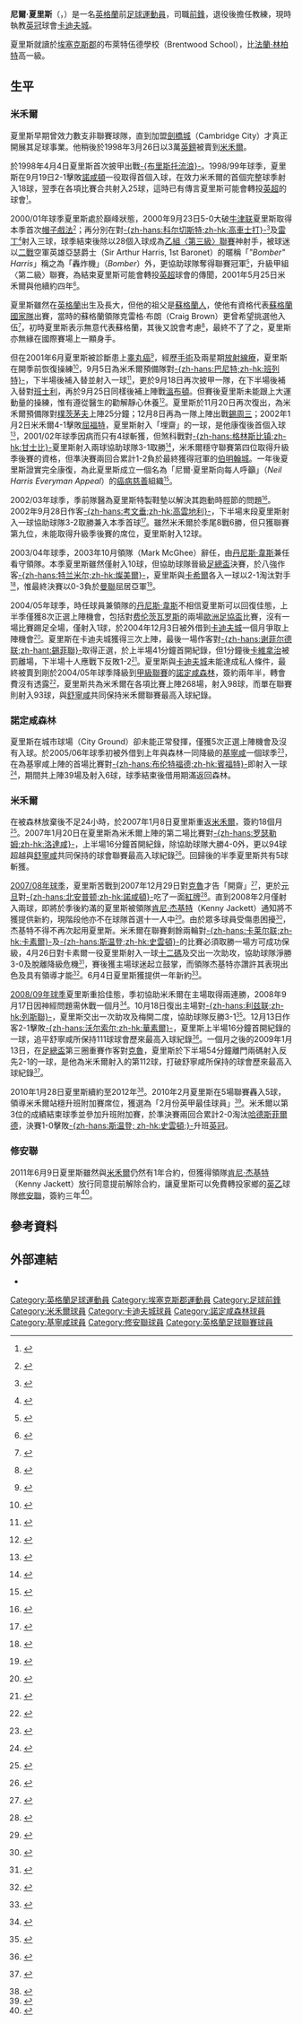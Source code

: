 {{noteta|G1=足球|G2=FAcup
|T=zh-hans:尼尔·哈里斯;zh-hk:尼爾·夏里斯;zh-tw:尼爾·哈里斯;
|1=zh-hans:尼尔·哈里斯;zh-hk:尼爾·夏里斯;zh-tw:尼爾·哈里斯;
|2=zh-hans:哈里斯;zh-hk:夏里斯;zh-tw:哈里斯;
|3=zh-hans:弗兰克·兰帕德;zh-hk:法蘭·林柏特;zh-tw:弗蘭克·蘭帕德;
|4=zh-hans:丹尼斯·怀斯;zh-hk:丹尼斯·韋斯;zh-tw:丹尼斯·懷斯;
|5=zh-hans:谢林汉姆;zh-hk:舒寧咸;zh-tw:謝林漢姆;
|6=zh-hans:卡瓦纳吉;zh-hk:卡維拿治;zh-tw:卡瓦納吉;
}}
{{Infobox football biography
| playername = 尼爾·夏里斯<br />''Neil Harris''
| image = Neil Harris.JPG
| fullname = Neil Harris
| height = {{height|ft=5|in=11}}
| Weight = 12st 4 lb
| nickname = ''Bomber''、''Chopper''
| dateofbirth = {{birth date and age|1977|7|12}} 
| cityofbirth = [[埃塞克斯郡|埃塞克斯郡]]{{tsl|en|Orsett|奥塞特}} 
| countryofbirth = [[英格蘭|英格蘭]]
| clubnumber = 
| position = [[前鋒_(足球)|前鋒]]
| youthyears1=
| youthclubs1=
| years1 = 1997–1998
| years2 = 1998–2004
| years3 = 2004
| years4 = 2004–2007
| years5 = 2005–2006
| years6 = 2007–2011
| years7 = 2011–2013
| clubs1 = [[劍橋城足球會|劍橋城]]
| clubs2 = [[米尔沃尔足球俱乐部|米禾爾]]
| clubs3 = → [[卡迪夫城足球俱乐部|卡迪夫城]]
| clubs4 = [[诺丁汉森林足球俱乐部|諾定咸森林]]
| clubs5 = → [[吉林汉姆足球俱乐部|基寧咸]]
| clubs6 = [[米尔沃尔足球俱乐部|米禾爾]]
| clubs7 = [[绍森德足球俱乐部|修安聯]]
| caps1 = 64
| goals1 = 43
| caps2 = 233
| goals2 = 93
| caps3 = 3
| goals3 = 1
| caps4 = 33
| goals4 = 1
| caps5 = 36
| goals5 = 6
| caps6 = 147
| goals6 = 32
| caps7 = 40
| goals7 = 8
| nationalyears1 =
| nationalteam1  =
| nationalcaps1  =
| nationalgoals1 =
| manageryears1  = 2013–2015
| managerclubs1  = [[米尔沃尔足球俱乐部|米禾爾]]（U21青年隊教練）
| manageryears2  = 2013
| managerclubs2  = [[米尔沃尔足球俱乐部|米禾爾]]（聯合看守領隊）
| manageryears3  = 2015
| managerclubs3  = [[米尔沃尔足球俱乐部|米禾爾]]（看守領隊）
| manageryears4  = 2015-2019
| managerclubs4  = [[米尔沃尔足球俱乐部|米禾爾]]
| manageryears5  = 2019-2021
| managerclubs5  = [[卡迪夫城足球俱乐部|卡迪夫城]]
| pcupdate       = 2013年12月27日 (五) 03:22 (UTC)
| ntupdate       = 
}}

'''尼爾·夏里斯'''（{{lang-en|'''Neil Harris'''}}，{{bd|1977年|7月12日|catidx=Harris, Neil}}）是一名[[英格蘭|英格蘭]]前[[足球|足球]][[運動員|運動員]]，司職[[前鋒_(足球)|前鋒]]，退役後擔任教練，現時執教[[英冠|英冠]]球會[[卡迪夫城足球俱乐部|卡迪夫城]]。

夏里斯就讀於[[埃塞克斯郡|埃塞克斯郡]]的布萊特伍德學校（Brentwood School），比[[法蘭·林柏特|法蘭·林柏特]]高一級。

== 生平 ==
=== 米禾爾 ===
夏里斯早期曾效力數支非聯賽球隊，直到加盟[[劍橋城足球會|劍橋城]]（Cambridge City）才真正開展其足球事業。他稍後於1998年3月26日以3萬[[英鎊|英鎊]]被賣到[[米尔沃尔足球俱乐部|米禾爾]]。

於1998年4月4日夏里斯首次披甲出戰[[布里斯托流浪足球俱乐部|-{布里斯托流浪}-]]。1998/99年球季，夏里斯在9月19日2-1擊敗[[北安普顿足球俱乐部|諾咸頓]]一役取得首個入球，在效力米禾爾的首個完整球季射入18球，翌季在各項比賽合共射入25球，這時已有傳言夏里斯可能會轉投[[英超|英超]]的球會<small><ref>{{en}} {{cite news |url=http://news.bbc.co.uk/sport2/hi/football/teams/m/millwall/858683.stm |title=Lions insist Harris is staying |publisher=[[BBC|BBC]] Sport |date=2000-07-30 |accessdate=2009-01-20 }}</ref></small>。

2000/01年球季夏里斯處於巔峰狀態，2000年9月23日5-0大破[[牛津联足球俱乐部|牛津联]]夏里斯取得本季首次[[帽子戲法|帽子戲法]]<small><ref>{{en}} {{cite news |url=http://news.bbc.co.uk/sport2/hi/football/eng_div_2/936916.stm |title=Millwall 5-0 Oxford |publisher=[[BBC|BBC]] Sport |date=2000-09-23 |accessdate=2009-01-20 |archive-date=2016-03-07 |archive-url=https://web.archive.org/web/20160307010150/http://news.bbc.co.uk/sport2/hi/football/eng_div_2/936916.stm |dead-url=no }}</ref></small>；再分別在對[[科尔切斯特联足球俱乐部|-{zh-hans:科尔切斯特;zh-hk:高車士打}-]]<small><ref>{{en}} {{cite news |url=http://news.bbc.co.uk/sport2/hi/football/eng_div_2/1085922.stm |title=Millwall 6-1 Colchester |publisher=[[BBC|BBC]] Sport |date=2000-12-26 |accessdate=2009-01-20 |archive-date=2016-03-07 |archive-url=https://web.archive.org/web/20160307131637/http://news.bbc.co.uk/sport2/hi/football/eng_div_2/1085922.stm |dead-url=no }}</ref></small>及[[雷丁足球俱乐部|雷丁]]<small><ref>{{en}} {{cite news |url=http://news.bbc.co.uk/sport2/hi/football/eng_div_2/1102606.stm |title=Reading 3-4 Millwall |publisher=[[BBC|BBC]] Sport |date=2001-01-06 |accessdate=2009-01-20 |archive-date=2016-03-10 |archive-url=https://web.archive.org/web/20160310075410/http://news.bbc.co.uk/sport2/hi/football/eng_div_2/1102606.stm |dead-url=no }}</ref></small>射入三球，球季結束後除以28個入球成為[[英格蘭足球聯賽|乙組〈第三級〉聯賽]]神射手，被球迷以[[第二次世界大戰|二戰]]空軍英雄亞瑟爵士（Sir Arthur Harris, 1st Baronet）的暱稱「''"Bomber" Harris''」稱之為「轟炸機」（''Bomber''）外，更協助球隊奪得聯賽冠軍<small><ref>{{en}} {{cite news |url=http://news.bbc.co.uk/sport2/hi/football/eng_div_2/1310420.stm |title=Millwall clinch title |publisher=[[BBC|BBC]] Sport |date=2001-05-05 |accessdate=2009-01-20 |archive-date=2016-03-07 |archive-url=https://web.archive.org/web/20160307221356/http://news.bbc.co.uk/sport2/hi/football/eng_div_2/1310420.stm |dead-url=no }}</ref></small>，升級甲組〈第二級〉聯賽，為結束夏里斯可能會轉投[[英超|英超]]球會的傳聞，2001年5月25日米禾爾與他續約四年<small><ref>{{en}} {{cite news |url=http://news.bbc.co.uk/sport2/hi/football/teams/m/millwall/1352038.stm |title=Harris signs new Millwall deal |publisher=[[BBC|BBC]] Sport |date=2001-05-25 |accessdate=2009-01-20 |archive-date=2016-03-07 |archive-url=https://web.archive.org/web/20160307123318/http://news.bbc.co.uk/sport2/hi/football/teams/m/millwall/1352038.stm |dead-url=no }}</ref></small>。

夏里斯雖然在[[英格蘭|英格蘭]]出生及長大，但他的祖父是[[蘇格蘭人|蘇格蘭人]]，使他有資格代表[[蘇格蘭足球代表隊|蘇格蘭國家隊]]出賽，當時的蘇格蘭領隊克雷格·布朗（Craig Brown）更曾希望挑選他入伍<small><ref>{{en}} {{cite news |url=http://news.bbc.co.uk/sport2/hi/football/teams/m/millwall/1141837.stm |title=Brown keen to cap Harris |publisher=[[BBC|BBC]] Sport |date=2001-01-28 |accessdate=2009-01-20 |archive-date=2016-03-07 |archive-url=https://web.archive.org/web/20160307042032/http://news.bbc.co.uk/sport2/hi/football/teams/m/millwall/1141837.stm |dead-url=no }}</ref></small>，初時夏里斯表示無意代表蘇格蘭，其後又說會考慮<small><ref>{{en}} {{cite news |url=http://news.bbc.co.uk/sport2/hi/football/teams/m/millwall/1144183.stm |title=Harris in Scotland U-turn |publisher=[[BBC|BBC]] Sport |date=2001-01-30 |accessdate=2009-01-20 |archive-date=2016-03-07 |archive-url=https://web.archive.org/web/20160307103314/http://news.bbc.co.uk/sport2/hi/football/teams/m/millwall/1144183.stm |dead-url=no }}</ref></small>，最終不了了之，夏里斯亦無緣在國際賽場上一顯身手。

但在2001年6月夏里斯被診斷患上[[睾丸癌|睾丸癌]]<small><ref>{{en}} {{cite news |url=http://news.bbc.co.uk/sport2/hi/football/teams/m/millwall/1368211.stm |title=Millwall striker has cancer |publisher=[[BBC|BBC]] Sport |date=2001-06-03 |accessdate=2009-01-20 |archive-date=2008-12-07 |archive-url=https://web.archive.org/web/20081207162351/http://news.bbc.co.uk/sport2/hi/football/teams/m/millwall/1368211.stm |dead-url=no }}</ref></small>，經歷[[手術|手術]]及兩星期[[放射線療法|放射線療]]，夏里斯在開季前恢復操練<small><ref>{{en}} {{cite news |url=http://news.bbc.co.uk/sport2/hi/football/teams/m/millwall/1428697.stm |title=Harris to return soon |publisher=[[BBC|BBC]] Sport |date=2001-08-05 |accessdate=2009-01-20 |archive-date=2016-03-07 |archive-url=https://web.archive.org/web/20160307235626/http://news.bbc.co.uk/sport2/hi/football/teams/m/millwall/1428697.stm |dead-url=no }}</ref></small>，9月5日為米禾爾預備隊對[[巴尼特足球俱乐部|-{zh-hans:巴尼特;zh-hk:班列特}-]]，下半場後補入替並射入一球<small><ref>{{en}} {{cite news |url=http://news.bbc.co.uk/sport2/hi/football/teams/m/millwall/1527379.stm |title=Harris returns after cancer |publisher=[[BBC|BBC]] Sport |date=2001-09-05 |accessdate=2009-01-20 |archive-date=2013-06-30 |archive-url=https://web.archive.org/web/20130630134447/http://news.bbc.co.uk/sport2/hi/football/teams/m/millwall/1527379.stm |dead-url=no }}</ref></small>，更於9月18日再次披甲一隊，在下半場後補入替對[[巴恩斯利足球俱乐部|班士利]]，再於9月25日同樣後補上陣戰[[溫布頓足球會|溫布頓]]。但賽後夏里斯未能跟上大運動量的操練，惟有遵從醫生的勸解靜心休養<small><ref>{{en}} {{cite news |url=http://news.bbc.co.uk/sport2/hi/football/teams/m/millwall/1643398.stm |title=Harris nears return |publisher=[[BBC|BBC]] Sport |date=2001-11-07 |accessdate=2009-01-20 |archive-date=2016-03-07 |archive-url=https://web.archive.org/web/20160307095137/http://news.bbc.co.uk/sport2/hi/football/teams/m/millwall/1643398.stm |dead-url=no }}</ref></small>。夏里斯於11月20日再次復出，為米禾爾預備隊對[[朴茨茅斯足球俱乐部|樸茨茅夫]]上陣25分鐘；12月8日再為一隊上陣出戰[[谢周三足球俱乐部|錫周三]]；2002年1月2日米禾爾4-1擊敗[[沃特福德足球俱乐部|屈福特]]，夏里斯射入「埋齋」的一球，是他康復後首個入球<small><ref>{{en}} {{cite news |url=http://news.bbc.co.uk/sport2/hi/football/eng_div_1/1738703.stm |title=Harris earns McGhee praise |publisher=[[BBC|BBC]] Sport |date=2002-01-02 |accessdate=2009-01-20 |archive-date=2016-03-07 |archive-url=https://web.archive.org/web/20160307171436/http://news.bbc.co.uk/sport2/hi/football/eng_div_1/1738703.stm |dead-url=no }}</ref></small>，2001/02年球季因病而只有4球斬獲，但煞科戰對[[格林斯比镇足球俱乐部|-{zh-hans:格林斯比镇;zh-hk:甘士比}-]]夏里斯射入兩球協助球隊3-1取勝<small><ref>{{en}} {{cite news |url=http://news.bbc.co.uk/sport2/hi/football/eng_div_1/1935819.stm |title=Lions see off Mariners |publisher=[[BBC|BBC]] Sport |date=2002-04-21 |accessdate=2009-01-23 |archive-date=2015-04-06 |archive-url=https://web.archive.org/web/20150406064218/http://news.bbc.co.uk/sport2/hi/football/eng_div_1/1935819.stm |dead-url=no }}</ref></small>，米禾爾穩守聯賽第四位取得升級季後賽的資格，但準決賽兩回合累計1-2負於最終獲得冠軍的[[伯明翰城足球俱乐部|伯明翰城]]。一年後夏里斯證實完全康復，為此夏里斯成立一個名為「尼爾·夏里斯向每人呼籲」（''Neil Harris Everyman Appeal''）的[[癌病|癌病]][[慈善|慈善]]組織<small><ref>{{en}} {{cite news |url=http://news.bbc.co.uk/sport2/hi/football/teams/m/millwall/1668736.stm |title=Harris launches cancer appeal |publisher=[[BBC|BBC]] Sport |date=2001-11-22 |accessdate=2009-01-17 |archive-date=2016-03-04 |archive-url=https://web.archive.org/web/20160304102622/http://news.bbc.co.uk/sport2/hi/football/teams/m/millwall/1668736.stm |dead-url=no }}</ref></small>。

2002/03年球季，季前隊醫為夏里斯特製鞋墊以解決其跑動時脛節的問題<small><ref>{{en}} {{cite news |url=http://news.bbc.co.uk/sport2/hi/football/teams/m/millwall/2155738.stm |title=New boots for Harris |publisher=[[BBC|BBC]] Sport |date=2002-07-27 |accessdate=2009-01-23 |archive-date=2016-03-08 |archive-url=https://web.archive.org/web/20160308193554/http://news.bbc.co.uk/sport2/hi/football/teams/m/millwall/2155738.stm |dead-url=no }}</ref></small>。2002年9月28日作客[[考文垂足球俱乐部|-{zh-hans:考文垂;zh-hk:高雲地利}-]]，下半場末段夏里斯射入一球協助球隊3-2取勝兼入本季首球<small><ref>{{en}} {{cite news |url=http://news.bbc.co.uk/sport2/hi/football/eng_div_1/2272666.stm |title=Coventry 2-3 Millwall |publisher=[[BBC|BBC]] Sport |date=2002-09-28 |accessdate=2009-01-23 |archive-date=2003-10-01 |archive-url=https://web.archive.org/web/20031001050028/http://news.bbc.co.uk/sport2/hi/football/eng_div_1/2272666.stm |dead-url=no }}</ref></small>。雖然米禾爾於季尾8戰6勝，但只獲聯賽第九位，未能取得升級季後賽的席位，夏里斯射入12球。

2003/04年球季，2003年10月領隊{{tsl|en|Mark McGhee|马克·麦克菲|-{zh-cn:马克·麦克菲;zh-hant:麥基爾}-}}（Mark McGhee）辭任，由[[丹尼斯·韋斯|丹尼斯·韋斯]]兼任看守領隊。本季夏里斯雖然僅射入10球，但協助球隊晉級[[英格蘭足總盃|足總盃]]決賽，於八強作客[[特兰米尔流浪者足球俱乐部|-{zh-hans:特兰米尔;zh-hk:燦美爾}-]]，夏里斯與[[蒂姆·卡希尔|卡希爾]]各入一球以2-1淘汰對手<small><ref>{{en}} {{cite news |url=http://news.bbc.co.uk/sport2/hi/football/fa_cup/3508054.stm |title=Tranmere 1-2 Millwall |publisher=[[BBC|BBC]] Sport |date=2004-03-16 |accessdate=2009-01-23 |archive-date=2004-05-18 |archive-url=https://web.archive.org/web/20040518222947/http://news.bbc.co.uk/sport2/hi/football/fa_cup/3508054.stm |dead-url=no }}</ref></small>，惟最終決賽以0-3負於[[曼聯|曼聯]]屈居亞軍<small><ref>{{en}} {{cite news |url=http://news.bbc.co.uk/sport2/hi/football/fa_cup/3725063.stm |title=Man Utd win FA Cup |publisher=[[BBC|BBC]] Sport |date=2004-05-22 |accessdate=2009-01-20 |archive-date=2016-01-12 |archive-url=https://web.archive.org/web/20160112103848/http://news.bbc.co.uk/sport1/hi/football/fa_cup/3725063.stm |dead-url=no }}</ref></small>。

2004/05年球季，時任球員兼領隊的[[丹尼斯·韋斯|丹尼斯·韋斯]]不相信夏里斯可以回復佳態，上半季僅獲8次正選上陣機會，包括對[[费伦茨瓦罗斯TC|费伦茨瓦罗斯]]的兩場[[歐洲足協盃|歐洲足協盃]]比賽，沒有一場比賽踢足全場，僅射入1球，於2004年12月3日被外借到[[卡迪夫城足球俱乐部|卡迪夫城]]一個月爭取上陣機會<small><ref>{{en}} {{cite news |url=http://news.bbc.co.uk/sport2/hi/football/teams/c/cardiff_city/4066581.stm |title=Bluebirds take Harris on loan |publisher=[[BBC|BBC]] Sport |date=2004-12-03 |accessdate=2009-01-20 |archive-date=2016-03-08 |archive-url=https://web.archive.org/web/20160308002848/http://news.bbc.co.uk/sport2/hi/football/teams/c/cardiff_city/4066581.stm |dead-url=no }}</ref></small>。夏里斯在卡迪夫城獲得三次上陣，最後一場作客對[[谢菲尔德联足球俱乐部|-{zh-hans:谢菲尔德联;zh-hant:錫菲聯}-]]取得正選，於上半場41分鐘首開紀錄，但1分鐘後[[格拉汉姆·卡瓦纳吉|卡維拿治]]被罰離場，下半場十人應戰下反敗1-2<small><ref>{{en}} {{cite news |url=http://news.bbc.co.uk/sport2/hi/football/eng_div_1/4087895.stm |title=Sheff Utd 2-1 Cardiff |publisher=[[BBC|BBC]] Sport |date=2004-12-18 |accessdate=2009-01-23 |archive-date=2016-03-10 |archive-url=https://web.archive.org/web/20160310074229/http://news.bbc.co.uk/sport2/hi/football/eng_div_1/4087895.stm |dead-url=no }}</ref></small>。夏里斯與[[卡迪夫城足球俱乐部|卡迪夫城]]未能達成私人條件，最終被賣到剛於2004/05年球季降級到[[英格蘭足球甲級聯賽|甲級聯賽]]的[[诺丁汉森林足球俱乐部|諾定咸森林]]，簽約兩年半，轉會費沒有透露<small><ref>{{en}} {{cite news |url=http://news.bbc.co.uk/sport2/hi/football/teams/n/nottm_forest/4116061.stm |title=Forest sign Harris from Millwall |publisher=[[BBC|BBC]] Sport |date=2004-12-21 |accessdate=2009-01-20 |archive-date=2016-03-07 |archive-url=https://web.archive.org/web/20160307143516/http://news.bbc.co.uk/sport2/hi/football/teams/n/nottm_forest/4116061.stm |dead-url=no }}</ref></small>，夏里斯共為米禾爾在各項比賽上陣268場，射入98球，而單在聯賽則射入93球，與[[泰迪·舒寧咸|舒寧咸]]共同保持米禾爾聯賽最高入球紀錄。

=== 諾定咸森林 ===
夏里斯在城市球場（City Ground）卻未能正常發揮，僅獲5次正選上陣機會及沒有入球。於2005/06年球季初被外借到上年與森林一同降級的[[吉林汉姆足球俱乐部|基寧咸]]一個球季<small><ref>{{en}} {{cite news |url=http://news.bbc.co.uk/sport2/hi/football/teams/g/gillingham/4192570.stm |title=Harris joins Gillingham on loan |publisher=[[BBC|BBC]] Sport |date=2005-08-28 |accessdate=2009-01-20 |archive-date=2016-03-10 |archive-url=https://web.archive.org/web/20160310105347/http://news.bbc.co.uk/sport2/hi/football/teams/g/gillingham/4192570.stm |dead-url=no }}</ref></small>，在為基寧咸上陣的首場比賽對[[布伦特福德足球俱乐部|-{zh-hans:布伦特福德;zh-hk:賓福特}-]]即射入一球<small><ref>{{en}} {{cite news |url=http://news.bbc.co.uk/sport2/hi/football/eng_div_2/4168716.stm |title=Brentford 1-1 Gillingham |publisher=[[BBC|BBC]] Sport |date=2005-08-29 |accessdate=2009-01-20 |archive-date=2016-03-07 |archive-url=https://web.archive.org/web/20160307173928/http://news.bbc.co.uk/sport2/hi/football/eng_div_2/4168716.stm |dead-url=no }}</ref></small>，期間共上陣39場及射入6球，球季結束後借用期滿返回森林。

=== 米禾爾 ===

在被森林放棄後不足24小時，於2007年1月8日夏里斯重返[[米尔沃尔足球俱乐部|米禾爾]]，簽約18個月<small><ref>{{en}} {{cite news |url=http://news.bbc.co.uk/sport2/hi/football/teams/m/millwall/6245625.stm |publisher=[[BBC|BBC]] Sport |title=Striker Harris returns to Lions |date=2007-01-09 |accessdate=2009-01-20 |archive-date=2013-06-26 |archive-url=https://web.archive.org/web/20130626202022/http://news.bbc.co.uk/sport2/hi/football/teams/m/millwall/6245625.stm |dead-url=no }}</ref></small>。2007年1月20日在夏里斯為米禾爾上陣的第二場比賽對[[罗瑟勒姆足球俱乐部|-{zh-hans:罗瑟勒姆;zh-hk:洛達咸}-]]，上半場16分鐘首開紀錄，除協助球隊大勝4-0外，更以94球超越與[[泰迪·舒寧咸|舒寧咸]]共同保持的球會聯賽最高入球紀錄<small><ref>{{en}} {{cite news |url=http://news.bbc.co.uk/sport2/hi/football/eng_div_2/6258675.stm |publisher=[[BBC|BBC]] Sport |title=Millwall 4-0 Rotherham |date=2007-01-20 |accessdate=2009-01-20 |archive-date=2016-03-07 |archive-url=https://web.archive.org/web/20160307111439/http://news.bbc.co.uk/sport2/hi/football/eng_div_2/6258675.stm |dead-url=no }}</ref></small>。回歸後的半季夏里斯共有5球斬獲。 

[[2007年至2008年英格蘭足球甲級聯賽|2007/08年球季]]，夏里斯苦戰到2007年12月29日對[[克鲁足球俱乐部|克魯]]才告「開齋」<small><ref>{{en}} {{cite news |url=http://news.bbc.co.uk/sport2/hi/football/eng_div_2/7157332.stm |publisher=[[BBC|BBC]] Sport |title=Millwall 2-0 Crewe |date=2007-12-29 |accessdate=2009-01-21 |archive-date=2008-01-02 |archive-url=https://web.archive.org/web/20080102225714/http://news.bbc.co.uk/sport2/hi/football/eng_div_2/7157332.stm |dead-url=no }}</ref></small>，更於[[元旦|元旦]]對[[北安普顿足球俱乐部|-{zh-hans:北安普顿;zh-hk:諾咸頓}-]]吃了一面[[紅牌|紅牌]]<small><ref>{{en}} {{cite news |url=http://news.bbc.co.uk/sport2/hi/football/eng_div_2/7163900.stm |publisher=[[BBC|BBC]] Sport |title=Northampton 1-1 Millwall |date=2008-01-01 |accessdate=2009-01-21 |archive-date=2008-01-04 |archive-url=https://web.archive.org/web/20080104060712/http://news.bbc.co.uk/sport2/hi/football/eng_div_2/7163900.stm |dead-url=no }}</ref></small>。直到2008年2月僅射入兩球，即將於季後約滿的夏里斯被領隊[[肯尼·杰基特|肯尼·杰基特]]（Kenny Jackett）通知將不獲提供新約，現階段他亦不在球隊首選十一人中<small><ref>{{en}} {{cite news |url=http://news.bbc.co.uk/sport2/hi/football/teams/m/millwall/7263404.stm |publisher=[[BBC|BBC]] Sport |title=Harris told he can leave Millwall |date=2008-02-25 |accessdate=2009-01-21 |archive-date=2016-03-07 |archive-url=https://web.archive.org/web/20160307160729/http://news.bbc.co.uk/sport2/hi/football/teams/m/millwall/7263404.stm |dead-url=no }}</ref></small>。由於眾多球員受傷患困擾<small><ref>{{en}} {{cite news |url=http://news.bbc.co.uk/sport2/hi/football/teams/m/millwall/7323563.stm |publisher=[[BBC|BBC]] Sport |title=Jackett hopes injuries will clear |date=2008-04-01 |accessdate=2009-01-21 |archive-date=2016-03-07 |archive-url=https://web.archive.org/web/20160307135737/http://news.bbc.co.uk/sport2/hi/football/teams/m/millwall/7323563.stm |dead-url=no }}</ref></small>，杰基特不得不再次起用夏里斯。米禾爾在聯賽剩餘兩輪對[[卡莱尔联足球俱乐部|-{zh-hans:卡莱尔联;zh-hk:卡素爾}-]]及[[斯温登足球俱乐部|-{zh-hans:斯温登;zh-hk:史雲頓}-]]的比賽必須取勝一場方可成功保級，4月26日對卡素爾一役夏里斯射入一球[[十二碼|十二碼]]及交出一次助攻，協助球隊淨勝3-0及脫離降級危機<small><ref>{{en}} {{cite news |url=http://news.bbc.co.uk/sport2/hi/football/eng_div_2/7358668.stm |publisher=[[BBC|BBC]] Sport |title=Millwall 3-0 Carlisle |date=2008-04-26 |accessdate=2009-01-21 |archive-date=2008-04-29 |archive-url=https://web.archive.org/web/20080429102347/http://news.bbc.co.uk/sport2/hi/football/eng_div_2/7358668.stm |dead-url=no }}</ref></small>，賽後獲主場球迷起立鼓掌，而領隊杰基特亦讚許其表現出色及具有領導才能<small><ref>{{en}} {{cite news |url=http://news.bbc.co.uk/sport2/hi/football/teams/m/millwall/7371288.stm |publisher=[[BBC|BBC]] Sport |title=Harris hopeful over Lions future |date=2008-04-28 |accessdate=2009-01-21 |archive-date=2016-03-07 |archive-url=https://web.archive.org/web/20160307080835/http://news.bbc.co.uk/sport2/hi/football/teams/m/millwall/7371288.stm |dead-url=no }}</ref></small>。6月4日夏里斯獲提供一年新約<small><ref>{{en}} {{cite news |url=http://news.bbc.co.uk/sport2/hi/football/teams/m/millwall/7433026.stm |publisher=[[BBC|BBC]] Sport |title=Harris signs new Lions contract |date=2008-06-04 |accessdate=2009-01-21 |archive-date=2009-01-17 |archive-url=https://web.archive.org/web/20090117113623/http://news.bbc.co.uk/sport2/hi/football/teams/m/millwall/7433026.stm |dead-url=no }}</ref></small>。

[[2008年至2009年英格蘭足球甲級聯賽|2008/09年球季]]夏里斯重拾佳態，季初協助米禾爾在主場取得兩連勝，2008年9月17日因神經問題需休戰一個月<small><ref>{{en}} {{cite news |url=http://news.bbc.co.uk/sport2/hi/football/teams/m/millwall/7620961.stm |publisher=[[BBC|BBC]] Sport |title=Millwall striker Harris sidelined |date=2008-09-17 |accessdate=2009-01-21 |archive-date=2008-09-21 |archive-url=https://web.archive.org/web/20080921222056/http://news.bbc.co.uk/sport2/hi/football/teams/m/millwall/7620961.stm |dead-url=no }}</ref></small>。10月18日復出主場對[[利兹联足球俱乐部|-{zh-hans:利兹联;zh-hk:列斯聯}-]]，夏里斯交出一次助攻及梅開二度，協助球隊反勝3-1<small><ref>{{en}} {{cite news |url=http://news.bbc.co.uk/sport2/hi/football/eng_div_2/7665113.stm |publisher=[[BBC|BBC]] Sport |title=Millwall 3-1 Leeds |date=2008-10-18 |accessdate=2009-01-21 |archive-date=2008-10-21 |archive-url=https://web.archive.org/web/20081021054855/http://news.bbc.co.uk/sport2/hi/football/eng_div_2/7665113.stm |dead-url=no }}</ref></small>。12月13日作客2-1擊敗[[沃尔索尔足球俱乐部|-{zh-hans:沃尔索尔;zh-hk:華素爾}-]]，夏里斯上半場16分鐘首開紀錄的一球，追平舒寧咸所保持111球球會歷來最高入球紀錄<small><ref>{{en}} {{cite news |url=http://news.bbc.co.uk/sport2/hi/football/eng_div_2/7764768.stm |publisher=[[BBC|BBC]] Sport |title=Walsall 1-2 Millwall |date=2008-12-13 |accessdate=2009-01-21 |archive-date=2009-01-12 |archive-url=https://web.archive.org/web/20090112232045/http://news.bbc.co.uk/sport2/hi/football/eng_div_2/7764768.stm |dead-url=no }}</ref></small>。一個月之後的2009年1月13日，在[[英格蘭足總盃|足總盃]]第三圈重賽作客對[[克鲁足球俱乐部|克魯]]，夏里斯於下半場54分鐘離門兩碼射入反先2-1的一球，是他為米禾爾射入的第112球，打破舒寧咸所保持的球會歷來最高入球紀錄<small><ref>{{en}} {{cite news |url=http://news.bbc.co.uk/sport2/hi/football/fa_cup/7815354.stm |publisher=[[BBC|BBC]] Sport |title=Crewe 2-3 Millwall |date=2009-01-13 |accessdate=2009-01-21 |archive-date=2009-01-17 |archive-url=https://web.archive.org/web/20090117234921/http://news.bbc.co.uk/sport2/hi/football/fa_cup/7815354.stm |dead-url=no }}</ref></small>。

2010年1月28日夏里斯續約至2012年<small><ref>{{cite news |language=en |url=http://www.skysports.com/story/0,19528,12875_5891159,00.html |title=Lions duo extend stays |publisher=Sky Sports |date=2010-01-28 |accessdate=2010-01-29 |archive-date=2010-01-31 |archive-url=https://web.archive.org/web/20100131015343/http://www.skysports.com/story/0,19528,12875_5891159,00.html |dead-url=no }}</ref></small>。2010年2月夏里斯在5場聯賽轟入5球，領導米禾爾站穩升班附加賽席位，獲選為「2月份英甲最佳球員」<small><ref>{{cite news |language=en |url=http://www.football-league.co.uk/league1/news/20100306/harris-named-player-of-the-month_2248206_1985706 |title=HARRIS NAMED PLAYER OF THE MONTH |publisher=[[英格蘭足球聯賽|''football-league.co.uk'']] |date=2010-03-06 |accessdate=2010-03-07 }}{{dead link|date=2017年12月 |bot=InternetArchiveBot |fix-attempted=yes }}</ref></small>。米禾爾以第3位的成績結束球季並參加升班附加賽，於準決賽兩回合累計2-0淘汰[[哈德斯菲尔德足球俱乐部|哈德斯菲爾德]]，決賽1-0擊敗[[斯温登足球俱乐部|-{zh-hans:斯温登; zh-hk:史雲頓;}-]]升班[[英冠|英冠]]。

=== 修安聯 ===
2011年6月9日夏里斯雖然與[[米尔沃尔足球俱乐部|米禾爾]]仍然有1年合約，但獲得領隊[[肯尼·杰基特|肯尼·杰基特]]（Kenny Jackett）放行同意提前解除合約，讓夏里斯可以免費轉投家鄉的[[英乙|英乙]]球隊[[绍森德足球俱乐部|修安聯]]，簽約三年<ref>{{cite news |language=en |url=http://news.bbc.co.uk/sport2/hi/football/13714269.stm |title=Southend sign Millwall striker Neil Harris |publisher=''[[BBC_Sport|BBC Sport]]'' |date=2011-06-09 |accessdate=2011-06-11 |archive-date=2011-06-10 |archive-url=https://web.archive.org/web/20110610021028/http://news.bbc.co.uk/sport2/hi/football/13714269.stm |dead-url=no }}</ref>。

== 參考資料 ==
{{reflist|2}}

== 外部連結 ==
*{{soccerbase|id=14022|name=尼尔·哈里斯}}

{{卡迪夫城領隊}}
{{米禾爾領隊}}
{{DEFAULTSORT:Harris, Neil}}
[[Category:英格蘭足球運動員|Category:英格蘭足球運動員]]
[[Category:埃塞克斯郡運動員|Category:埃塞克斯郡運動員]]
[[Category:足球前鋒|Category:足球前鋒]]
[[Category:米禾爾球員|Category:米禾爾球員]]
[[Category:卡迪夫城球員|Category:卡迪夫城球員]]
[[Category:諾定咸森林球員|Category:諾定咸森林球員]]
[[Category:基寧咸球員|Category:基寧咸球員]]
[[Category:修安聯球員|Category:修安聯球員]]
[[Category:英格蘭足球聯賽球員|Category:英格蘭足球聯賽球員]]